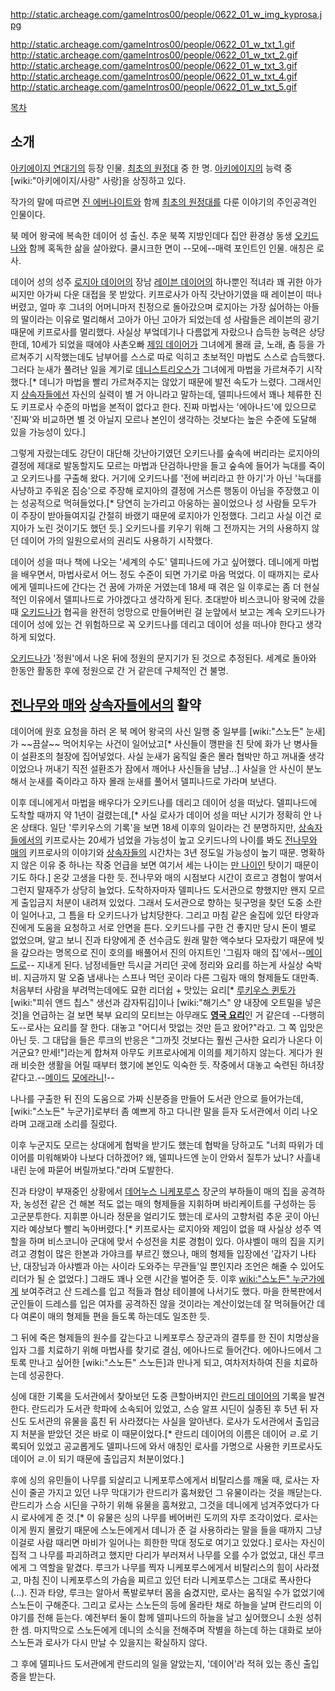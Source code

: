 http://static.archeage.com/gameIntros00/people/0622_01_w_img_kyprosa.jpg

http://static.archeage.com/gameIntros00/people/0622_01_w_txt_1.gif 
http://static.archeage.com/gameIntros00/people/0622_01_w_txt_2.gif 
http://static.archeage.com/gameIntros00/people/0622_01_w_txt_3.gif
http://static.archeage.com/gameIntros00/people/0622_01_w_txt_4.gif
http://static.archeage.com/gameIntros00/people/0622_01_w_txt_5.gif

[[목차]]

== 소개 ==
[[아키에이지 연대기]]의 등장 인물. [[최초의 원정대]] 중 한 명. [[아키에이지]]의 능력 중 [wiki:"아키에이지/사랑" 사랑]을 상징하고 있다.

작가의 말에 따르면 [[진 에버나이트]]와 함께 [[최초의 원정대]]를 다룬 이야기의 주인공격인 인물이다.

북 메어 왕국에 복속한 데이어 성 출신. 추운 북쪽 지방인데다 집안 환경상 동생 [[오키드나]]와 함께 혹독한 삶을 살아왔다. 쿨시크한 면이 --모에--매력 포인트인 인물. 애칭은 로사.

데이어 성의 성주 [[로지아 데이어]]의 장남 [[레이븐 데이어]]의 하나뿐인 적녀라 꽤 귀한 아가씨지만 아가씨 다운 대접을 못 받았다. 키프로사가 아직 갓난아기였을 때 레이븐이 떠나버렸고, 얼마 후 그녀의 어머니마저 친정으로 돌아갔으며 로지아는 가장 싫어하는 아들의 딸이라는 이유로 멀리해서 고아가 아닌 고아가 되었는데 성 사람들은 레이븐의 광기 때문에 키프로사를 멀리했다. 사실상 부엌데기나 다름없게 자랐으나 습득한 능력은 상당한데, 10세가 되었을 때에야 사촌오빠 [[제임 데이어]]가 그녀에게 몰래 글, 노래, 춤 등을 가르쳐주기 시작했는데도 남부어를 스스로 따로 익히고 초보적인 마법도 스스로 습득했다. 그러다 눈새가 풀려난 일을 계기로 [[데니스트리오스]]가 그녀에게 마법을 가르쳐주기 시작했다.[* 데니가 마법을 빨리 가르쳐주지는 않았기 때문에 발전 속도가 느렸다. 그래서인지 [[상속자들]]에선 자신의 실력이 별 거 아니라고 말하는데, 델피나드에서 꽤나 체류한 진도 키프로사 수준의 마법을 본적이 없다고 한다. 진짜 마법사는 '에아나드'에 있으므로 '진짜'와 비교하면 별 것 아닐지 모르나 본인이 생각하는 것보다는 높은 수준에 도달해 있을 가능성이 있다.]

그렇게 자랐는데도 강단이 대단해 갓난아기였던 오키드나를 숲속에 버리라는 로지아의 결정에 제대로 발동할지도 모르는 마법과 단검하나만을 들고 숲속에 들어가 늑대를 죽이고 오키드나를 구출해 왔다. 거기에 오키드나를 '전에 버리라고 한 아기'가 아닌 '늑대를 사냥하고 주워온 짐승'으로 주장해 로지아의 결정에 거스른 행동이 아님을 주장했고 이는 성공적으로 먹혀들었다.[* 당연히 눈가리고 아웅하는 꼴이었으나 성 사람들 모두가 이 주장이 받아들여지길 간절히 바랬기 때문에 로지아가 인정했다. 그리고 사실 이건 로지아가 노린 것이기도 했던 듯.] 오키드나를 키우기 위해 그 전까지는 거의 사용하지 않던 데이어 가의 일원으로서의 권리도 사용하기 시작했다.

데이어 성을 떠나 책에 나오는 '세계의 수도' 델피나드에 가고 싶어했다. 데니에게 마법을 배우면서, 마법사로서 어느 정도 수준이 되면 가기로 마음 먹었다. 이 때까지는 로사에게 델피나드에 간다는 건 꿈에 가까운 거였는데 18세 때 겪은 일 이후로는 좀 더 현실적인 이유에서 델피나드로 가야겠다고 생각하게 된다. 초대받아 비스코니아 왕국에 갔을 때 [[오키드나]]가 협곡을 완전히 엉망으로 만들어버린 걸 눈앞에서 보고는 계속 오키드나가 데이어 성에 있는 건 위험하므로 꼭 오키드나를 데리고 데이어 성을 떠나야 한다고 생각하게 되었다.

[[오키드나]]가 '정원'에서 나온 뒤에 정원의 문지기가 된 것으로 추정된다. 세계로 돌아와 한동안 활동한 후에 정원으로 간 거 같은데 구체적인 건 불명.

== [[전나무와 매]]와 [[상속자들]]에서의 활약 ==
데이어에 원호 요청을 하러 온 북 메어 왕국의 사신 일행 중 일부를 [wiki:"스노든" 눈새]가 ~~끔살~~ 먹어치우는 사건이 일어났고[* 사신들이 깽판을 친 탓에 화가 난 병사들이 설환조의 철장에 집어넣었다. 사실 눈새가 움직일 줄은 몰라 협박만 하고 꺼내줄 생각이었으나 꺼내기 직전 설환조가 잠에서 깨어나 사신들을 냠냠...] 사실을 안 사신이 분노해서 눈새를 죽이라고 하자 몰래 눈새를 풀어서 델피나드로 가라며 보낸다.

이후 데니에게서 마법을 배우다가 오키드나를 데리고 데이어 성을 떠났다. 델피나드에 도착할 때까지 약 1년이 걸렸는데,[* 사실 로사가 데이어 성을 떠난 시기가 정확히 안 나온 상태다. 일단 '루키우스의 기록'을 보면 18세 이후의 일이라는 건 분명하지만, [[상속자들]]에서의 키프로사는 20세가 넘었을 가능성이 높고 오키드나의 나이를 봐도 [[전나무와 매]]의 키프로사의 이야기와 [[상속자들]]의 시간차는 3년 정도일 가능성이 높기 때문. 명확하지 않은 이유 중 하나는 작중 언급을 보면 여기서 세는 나이는 [[만 나이]]인 탓이기 때문이기도 하다.] 온갖 고생을 다한 듯. 전나무와 매의 시점보다 시간이 흐르고 경험이 쌓여서 그런지 말재주가 상당히 늘었다. 도착하자마자 델피나드 도서관으로 향했지만 왠지 모르게 출입금지 처분이 내려져 있었다. 그래서 도서관으로 향하는 뒷구멍을 찾던 도중 소란이 일어나고, 그 틈을 타 오키드나가 납치당한다. 그리고 마침 같은 술집에 있던 타양과 진에게 도움을 요청하고 서로 안면을 튼다. 오키드나를 구한 건 좋지만 당시 돈이 별로 없었으며, 알고 보니 진과 타양에게 준 선수금도 원래 말한 액수보다 모자랐기 때문에 빚을 갚으라는 명목으로 진이 호의를 배풀어서 진의 아지트인 '그림자 매의 집'에서--[[메이드]]로-- 지내게 된다. 남정네들만 득시글 거리던 곳에 정리와 요리를 하는게 사실상 숙박비. 지금까지 말 오줌 냄새나는 스프나 먹던 곳이라 다른 그림자 매의 형제들도 대만족. 처음부터 사람을 부려먹는데에도 묘한 리더쉽 + 맛있는 요리[* [[루키우스 퀸토]]가 [wiki:"피쉬 앤드 칩스" 생선과 감자튀김]이나 [wiki:"해기스" 양 내장에 오트밀을 넣은 것]을 언급하는 걸 보면 북부 요리의 모티브는 아무래도 '''[[영국 요리]]'''인 거 같은데 --다행히도--로사는 요리를 잘 한다. 대놓고 "어디서 맛없는 것만 듣고 왔어?"라고. 그 쪽 입맛은 아닌 듯. 그 대답을 들은 루크의 반응은 "그까짓 것보다는 훨씬 근사한 요리가 나온다 이거군요? 만세!"]라는게 합쳐져 아무도 키프로사에게 이의를 제기하지 않는다. 게다가 원래 비슷한 생활을 어릴 때부터 했기에 본인도 익숙한 듯. 작중에서 대놓고 숙련된 하녀장 같다고.--[[메이드]] [[모에]]라니!--

나나를 구출한 뒤 진의 도움으로 가짜 신분증을 만들어 도서관 안으로 들어가는데, [wiki:"스노든" 누군가]로부터 좀 예쁘게 하고 다니란 말을 듣자 도서관에서 이리 나오라며 고래고래 소리를 질렀다.

이후 누군지도 모르는 상대에게 협박을 받기도 했는데 협박을 당하고도 "너희 따위가 데이어를 미워해봐야 나보다 더하겠어? 왜, 델피나드엔 눈이 안와서 질투가 났니? 사흘내 내린 눈에 파묻어 버릴까보다."라며 도발한다.

진과 타양이 부재중인 상황에서 [[데어누스 니케포루스]] 장군의 부하들이 매의 집을 공격하자, 농성전 같은 건 해본 적도 없는 매의 형제들을 지휘하며 바리케이트를 구성하는 등 고군분투한다. 지휘뿐 아니라 정문을 얼리기도 했는데 로사의 고향처럼 추운 곳이 아닌지라 예상보다 빨리 녹아버렸다.[* 키프로사는 로지아와 제임이 없을 때 사실상 성주 역할을 하며 비스코니아 군대에 맞서 수성전을 치룬 경험이 있다. 아샤벨이 매의 집을 지키려고 경험이 많은 한본과 가야크를 부르긴 했으나, 매의 형제들 입장에선 '갑자기 나타난, 대장님과 아샤벨과 아는 사이라 도와주는 무관들'일 뿐인지라 조언은 해줄 수 있어도 리더가 될 순 없었다.] 그래도 꽤나 오랜 시간을 벌어준 듯. 이후 [[wiki:"스노든" 누군가]]에게 보여주려고 산 드레스를 입고 적들과 협상 테이블에 나서기도 했다. 마을 한복판에서 군인들이 드레스를 입은 여자를 공격하진 않을 것이라는 계산이었는데 잘 먹혀들어간 데다 여론이 매의 형제들 편을 들도록 하는데도 일조한 듯.

그 뒤에 죽은 형제들의 원수를 갚는다고 니케포루스 장군과의 결투를 한 진이 치명상을 입자 그를 치료하기 위해 마법사를 찾기로 결심, 에아나드로 들어간다. 에아나드에서 그토록 만나고 싶어한 [wiki:"스노든" 스노든]과 만나게 되고, 여차저차하여 진을 치료하는데 성공한다.

싱에 대한 기록을 도서관에서 찾아보던 도중 큰할아버지인 [[란드리 데이어]]의 기록을 발견한다. 란드리가 도서관 학파에 소속되어 있었고, 스승 알프 시딘이 실종된 후 5년 뒤 자신도 도서관의 유물을 훔친 뒤 사라졌다는 사실을 알아낸다. 로사가 도서관에서 출입금지 처분을 받았던 것은 바로 이 때문이었다.[* 란드리 데이어의 이름은 데이어 ㄹ.로 기록되어 있었고 공교롭게도 델피나드에 와서 애칭인 로사를 가명으로 사용한 키프로사도 데이어 ㄹ.이 되기 때문에 출입금지 처분이었다.]

후에 싱의 유민들이 나무를 되살리고 니케포루스에게서 비탈리스를 깨울 때, 로사는 자신이 줄곧 가지고 있던 나무 막대기가 란드리가 훔쳐왔던 그 유물이라는 것을 깨닫는다. 란드리가 스승 시딘을 구하기 위해 유물을 훔쳐왔고, 그것을 데니에게 넘겨주었다가 다시 로사에게 준 것.[* 이 유물은 싱의 나무를 베어버린 도끼의 자루 조각이었다. 로사는 이게 뭔지 몰랐기 때문에 스노든에게서 데니가 준 걸 사용하라는 말을 들을 때까지 그냥 이걸로 사람 때리면 마비가 일어나는 희한한 막대 정도로 여기고 있었다.] 로사는 자신이 집적 그 나무를 파괴하려고 했지만 다리가 부러져서 나무를 오를 수가 없었고, 대신 루크에게 그 역할을 맡겼다. 루크가 나무를 찍자 니케포루스에게서 비탈리스의 힘이 사라졌고, 마침 진이 니케포루스의 가슴을 찌르고 있던 터라 니케포루스는 그대로 폭사한다(...). 진과 타양, 루크는 알아서 폭발로부터 몸을 숨겼지만, 로사는 움직일 수가 없었기에 스노든이 구해준다. 그리고 로사는 스노든의 등에 올라탄 채로 하늘을 날며 란드리의 이야기를 전해 듣는다. 예전부터 둘이 함께 델피나드의 하늘을 날고 싶어했으니 소원 성취한 셈. 마지막으로 스노든에게 데니의 소식을 전해주며 작별을 하는데 하는 대화로 보아 스노든과 로사가 다시 만날 수 있을지는 확실하지 않다.

그 후에 델피나드 도서관에게 란드리의 일을 알았는지, '데이어'라 적혀 있는 종신 출입증을 받는다.
